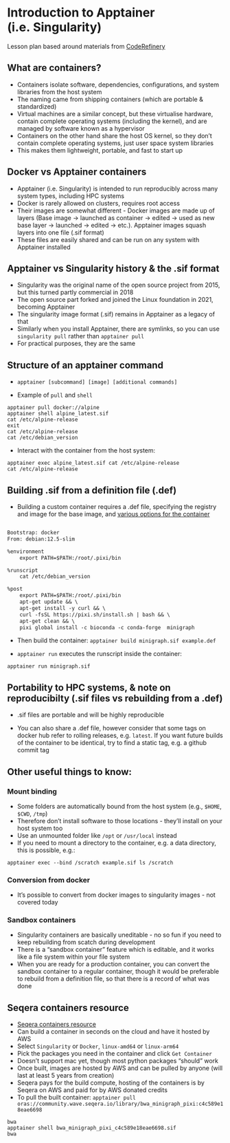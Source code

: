 # Introduction to Apptainer (i.e. Singularity)

Lesson plan based around materials from [CodeRefinery](https://coderefinery.github.io/ttt4hpc_containers/basics_running_containers)

## What are containers?

- Containers isolate software, dependencies, configurations, and system libraries from the host system
- The naming came from shipping containers (which are portable & standardized)
- Virtual machines are a similar concept, but these virtualise hardware, contain complete operating systems (including the kernel), and are managed by software known as a hypervisor
- Containers on the other hand share the host OS kernel, so they don't contain complete operating systems, just user space system libraries
- This makes them lightweight, portable, and fast to start up
 
## Docker vs Apptainer containers

- Apptainer (i.e. Singularity) is intended to run reproducibly across many system types, including HPC systems
- Docker is rarely allowed on clusters, requires root access
- Their images are somewhat different - Docker images are made up of layers (Base image -> launched as container -> edited -> used as new base layer -> launched -> edited -> etc.). Apptainer images squash layers into one file (.sif format)
- These files are easily shared and can be run on any system with Apptainer installed

## Apptainer vs Singularity history & the .sif format

- Singularity was the original name of the open source project from 2015, but this turned partly commercial in 2018
- The open source part forked and joined the Linux foundation in 2021, becoming Apptainer
- The singularity image format (.sif) remains in Apptainer as a legacy of that
- Similarly when you install Apptainer, there are symlinks, so you can use `singularity pull` rather than `apptainer pull`
- For practical purposes, they are the same

## Structure of an apptainer command

- `apptainer [subcommand] [image] [additional commands]` 

- Example of `pull` and `shell`

```
apptainer pull docker://alpine
apptainer shell alpine_latest.sif
cat /etc/alpine-release
exit
cat /etc/alpine-release
cat /etc/debian_version
```

- Interact with the container from the host system:

```
apptainer exec alpine_latest.sif cat /etc/alpine-release
cat /etc/alpine-release
```
## Building .sif from a definition file (.def)

- Building a custom container requires a .def file, specifying the registry and image for the base image, and [various options for the container](https://apptainer.org/documentation/)

```default{filename="example.def"}

Bootstrap: docker
From: debian:12.5-slim

%environment
	export PATH=$PATH:/root/.pixi/bin

%runscript
	cat /etc/debian_version

%post
	export PATH=$PATH:/root/.pixi/bin
	apt-get update && \
	apt-get install -y curl && \
	curl -fsSL https://pixi.sh/install.sh | bash && \
	apt-get clean && \
	pixi global install -c bioconda -c conda-forge  minigraph

```

- Then build the container: `apptainer build minigraph.sif example.def`

- `apptainer run` executes the runscript inside the container:

`apptainer run minigraph.sif`

## Portability to HPC systems, & note on reproducibilty (.sif files vs rebuilding from a .def)

- .sif files are portable and will be highly reproducible

- You can also share a .def file, however consider that some tags on docker hub refer to rolling releases, e.g. `latest`. If you want future builds of the container to be identical, try to find a static tag, e.g. a github commit tag

## Other useful things to know:

### Mount binding

- Some folders are automatically bound from the host system (e.g., `$HOME`, `$CWD`, `/tmp`)
- Therefore don't install software to those locations - they'll install on your host system too
- Use an unmounted folder like `/opt` or `/usr/local` instead
- If you need to mount a directory to the container, e.g. a data directory, this is possible, e.g.:

`apptainer exec --bind /scratch example.sif ls /scratch`

### Conversion from docker
- It's possible to convert from docker images to singularity images - not covered today

### Sandbox containers

- Singularity containers are basically uneditable - no so fun if you need to keep rebuilding from scatch during development
- There is a "sandbox container" feature which is editable, and it works like a file system within your file system
- When you are ready for a production container, you can convert the sandbox container to a regular container, though it would be preferable to rebuild from a definition file, so that there is a record of what was done

## Seqera containers resource

- [Seqera containers resource](https://seqera.io/containers)
- Can build a container in seconds on the cloud and have it hosted by AWS
- Select `Singularity` or `Docker`, `linux-amd64` or `linux-arm64`
- Pick the packages you need in the container and click `Get Container`
- Doesn't support mac yet, though most python packages "should" work
- Once built, images are hosted by AWS and can be pulled by anyone (will last at least 5 years from creation)
- Seqera pays for the build compute, hosting of the containers is by Seqera on AWS and paid for by AWS donated credits
- To pull the built container:
`apptainer pull oras://community.wave.seqera.io/library/bwa_minigraph_pixi:c4c589e18eae6698`

```
bwa
apptainer shell bwa_minigraph_pixi_c4c589e18eae6698.sif
bwa
```
